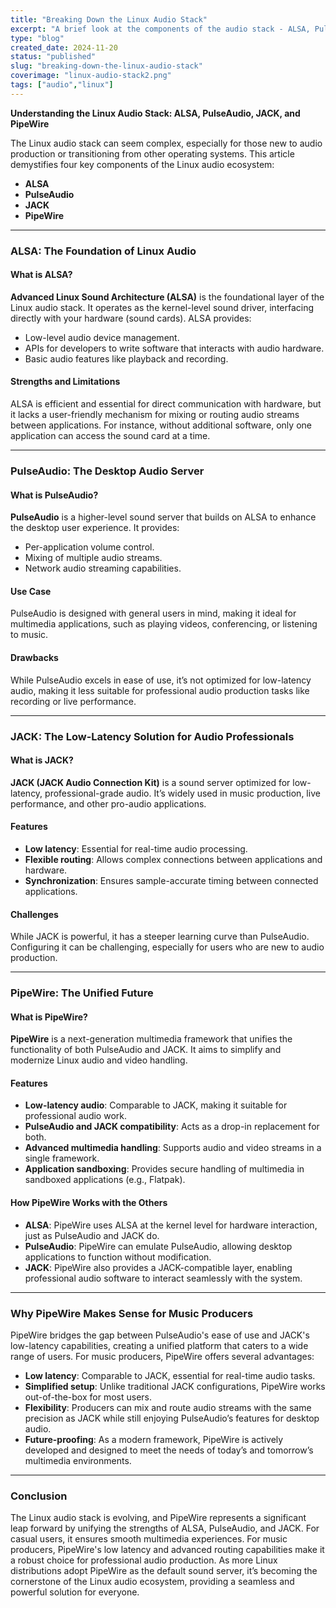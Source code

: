 ```yaml
---
title: "Breaking Down the Linux Audio Stack"
excerpt: "A brief look at the components of the audio stack - ALSA, Pulse, JACK and Pipewire."
type: "blog"
created_date: 2024-11-20
status: "published"
slug: "breaking-down-the-linux-audio-stack"
coverimage: "linux-audio-stack2.png"
tags: ["audio","linux"]
---
```


**Understanding the Linux Audio Stack: ALSA, PulseAudio, JACK, and PipeWire**

The Linux audio stack can seem complex, especially for those new to audio production or transitioning from other operating systems. This article demystifies four key components of the Linux audio ecosystem:
- **ALSA**
- **PulseAudio**
- **JACK**
- **PipeWire**

---

### **ALSA: The Foundation of Linux Audio**
#### What is ALSA?
**Advanced Linux Sound Architecture (ALSA)** is the foundational layer of the Linux audio stack. It operates as the kernel-level sound driver, interfacing directly with your hardware (sound cards). ALSA provides:
- Low-level audio device management.
- APIs for developers to write software that interacts with audio hardware.
- Basic audio features like playback and recording.

#### Strengths and Limitations
ALSA is efficient and essential for direct communication with hardware, but it lacks a user-friendly mechanism for mixing or routing audio streams between applications. For instance, without additional software, only one application can access the sound card at a time.

---

### **PulseAudio: The Desktop Audio Server**
#### What is PulseAudio?
**PulseAudio** is a higher-level sound server that builds on ALSA to enhance the desktop user experience. It provides:
- Per-application volume control.
- Mixing of multiple audio streams.
- Network audio streaming capabilities.

#### Use Case
PulseAudio is designed with general users in mind, making it ideal for multimedia applications, such as playing videos, conferencing, or listening to music.

#### Drawbacks
While PulseAudio excels in ease of use, it’s not optimized for low-latency audio, making it less suitable for professional audio production tasks like recording or live performance.

---

### **JACK: The Low-Latency Solution for Audio Professionals**
#### What is JACK?
**JACK (JACK Audio Connection Kit)** is a sound server optimized for low-latency, professional-grade audio. It’s widely used in music production, live performance, and other pro-audio applications.

#### Features
- **Low latency**: Essential for real-time audio processing.
- **Flexible routing**: Allows complex connections between applications and hardware.
- **Synchronization**: Ensures sample-accurate timing between connected applications.

#### Challenges
While JACK is powerful, it has a steeper learning curve than PulseAudio. Configuring it can be challenging, especially for users who are new to audio production.

---

### **PipeWire: The Unified Future**
#### What is PipeWire?
**PipeWire** is a next-generation multimedia framework that unifies the functionality of both PulseAudio and JACK. It aims to simplify and modernize Linux audio and video handling.

#### Features
- **Low-latency audio**: Comparable to JACK, making it suitable for professional audio work.
- **PulseAudio and JACK compatibility**: Acts as a drop-in replacement for both.
- **Advanced multimedia handling**: Supports audio and video streams in a single framework.
- **Application sandboxing**: Provides secure handling of multimedia in sandboxed applications (e.g., Flatpak).

#### How PipeWire Works with the Others
- **ALSA**: PipeWire uses ALSA at the kernel level for hardware interaction, just as PulseAudio and JACK do.
- **PulseAudio**: PipeWire can emulate PulseAudio, allowing desktop applications to function without modification.
- **JACK**: PipeWire also provides a JACK-compatible layer, enabling professional audio software to interact seamlessly with the system.

---

### **Why PipeWire Makes Sense for Music Producers**
PipeWire bridges the gap between PulseAudio's ease of use and JACK's low-latency capabilities, creating a unified platform that caters to a wide range of users. For music producers, PipeWire offers several advantages:
- **Low latency**: Comparable to JACK, essential for real-time audio tasks.
- **Simplified setup**: Unlike traditional JACK configurations, PipeWire works out-of-the-box for most users.
- **Flexibility**: Producers can mix and route audio streams with the same precision as JACK while still enjoying PulseAudio’s features for desktop audio.
- **Future-proofing**: As a modern framework, PipeWire is actively developed and designed to meet the needs of today’s and tomorrow’s multimedia environments.

---

### **Conclusion**
The Linux audio stack is evolving, and PipeWire represents a significant leap forward by unifying the strengths of ALSA, PulseAudio, and JACK. For casual users, it ensures smooth multimedia experiences. For music producers, PipeWire's low latency and advanced routing capabilities make it a robust choice for professional audio production. As more Linux distributions adopt PipeWire as the default sound server, it’s becoming the cornerstone of the Linux audio ecosystem, providing a seamless and powerful solution for everyone.